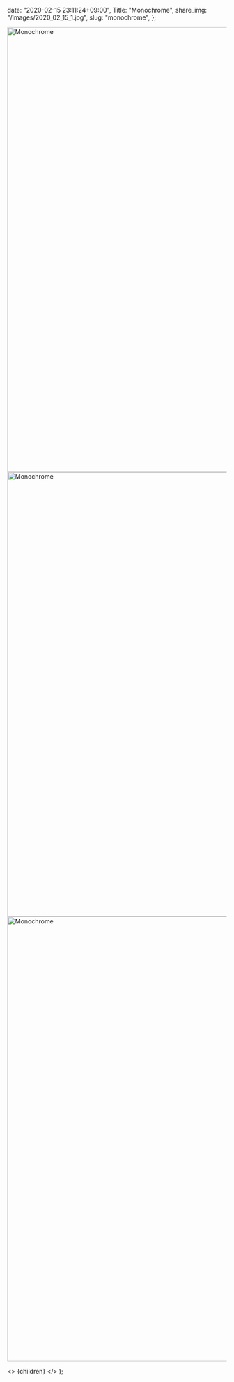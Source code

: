 
  date: "2020-02-15 23:11:24+09:00",
  Title: "Monochrome",
  share_img: "/images/2020_02_15_1.jpg",
  slug: "monochrome",
};

<img src="/images/2020_02_15_1.jpg" alt="Monochrome" width="1500" height="1021" />
<img src="/images/2020_02_15_2.jpg" alt="Monochrome" width="1500" height="1021" />
<img src="/images/2020_02_15_3.jpg" alt="Monochrome" width="1500" height="1021" loading="lazy" />

  <>
    <Head>
      <title>{meta.Title} | 異郷好実</title>
    </Head>
    <PostLayout meta={meta}>{children}</PostLayout>
  </>
);
